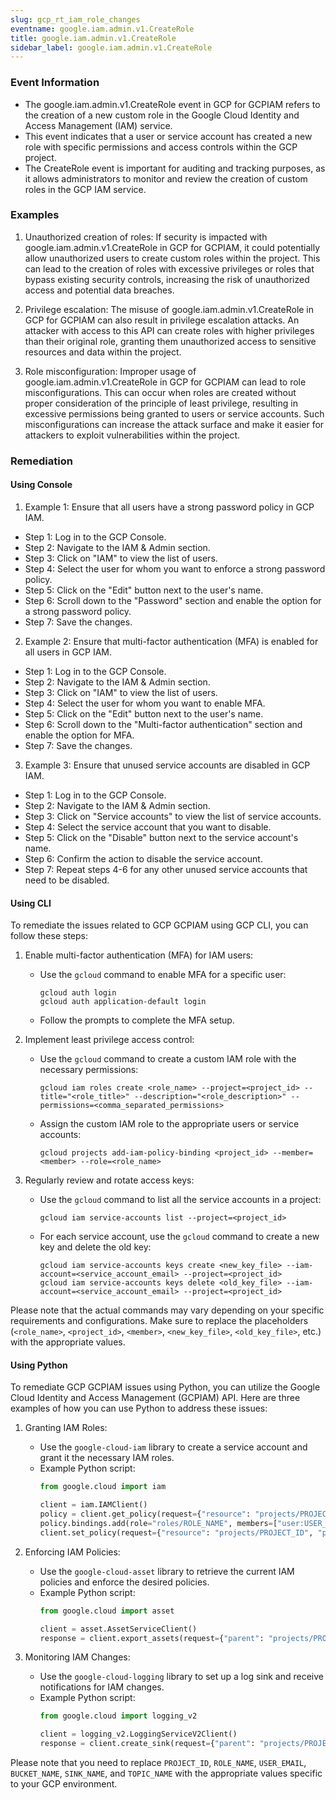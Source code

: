 ```yaml
--- 
slug: gcp_rt_iam_role_changes
eventname: google.iam.admin.v1.CreateRole
title: google.iam.admin.v1.CreateRole
sidebar_label: google.iam.admin.v1.CreateRole
---
```

                       
### Event Information

- The google.iam.admin.v1.CreateRole event in GCP for GCPIAM refers to the creation of a new custom role in the Google Cloud Identity and Access Management (IAM) service.
- This event indicates that a user or service account has created a new role with specific permissions and access controls within the GCP project.
- The CreateRole event is important for auditing and tracking purposes, as it allows administrators to monitor and review the creation of custom roles in the GCP IAM service.


### Examples

1. Unauthorized creation of roles: If security is impacted with google.iam.admin.v1.CreateRole in GCP for GCPIAM, it could potentially allow unauthorized users to create custom roles within the project. This can lead to the creation of roles with excessive privileges or roles that bypass existing security controls, increasing the risk of unauthorized access and potential data breaches.

2. Privilege escalation: The misuse of google.iam.admin.v1.CreateRole in GCP for GCPIAM can also result in privilege escalation attacks. An attacker with access to this API can create roles with higher privileges than their original role, granting them unauthorized access to sensitive resources and data within the project.

3. Role misconfiguration: Improper usage of google.iam.admin.v1.CreateRole in GCP for GCPIAM can lead to role misconfigurations. This can occur when roles are created without proper consideration of the principle of least privilege, resulting in excessive permissions being granted to users or service accounts. Such misconfigurations can increase the attack surface and make it easier for attackers to exploit vulnerabilities within the project.

### Remediation

#### Using Console

1. Example 1: Ensure that all users have a strong password policy in GCP IAM.

- Step 1: Log in to the GCP Console.
- Step 2: Navigate to the IAM & Admin section.
- Step 3: Click on "IAM" to view the list of users.
- Step 4: Select the user for whom you want to enforce a strong password policy.
- Step 5: Click on the "Edit" button next to the user's name.
- Step 6: Scroll down to the "Password" section and enable the option for a strong password policy.
- Step 7: Save the changes.

2. Example 2: Ensure that multi-factor authentication (MFA) is enabled for all users in GCP IAM.

- Step 1: Log in to the GCP Console.
- Step 2: Navigate to the IAM & Admin section.
- Step 3: Click on "IAM" to view the list of users.
- Step 4: Select the user for whom you want to enable MFA.
- Step 5: Click on the "Edit" button next to the user's name.
- Step 6: Scroll down to the "Multi-factor authentication" section and enable the option for MFA.
- Step 7: Save the changes.

3. Example 3: Ensure that unused service accounts are disabled in GCP IAM.

- Step 1: Log in to the GCP Console.
- Step 2: Navigate to the IAM & Admin section.
- Step 3: Click on "Service accounts" to view the list of service accounts.
- Step 4: Select the service account that you want to disable.
- Step 5: Click on the "Disable" button next to the service account's name.
- Step 6: Confirm the action to disable the service account.
- Step 7: Repeat steps 4-6 for any other unused service accounts that need to be disabled.

#### Using CLI

To remediate the issues related to GCP GCPIAM using GCP CLI, you can follow these steps:

1. Enable multi-factor authentication (MFA) for IAM users:
   - Use the `gcloud` command to enable MFA for a specific user:
     ```
     gcloud auth login
     gcloud auth application-default login
     ```
   - Follow the prompts to complete the MFA setup.

2. Implement least privilege access control:
   - Use the `gcloud` command to create a custom IAM role with the necessary permissions:
     ```
     gcloud iam roles create <role_name> --project=<project_id> --title="<role_title>" --description="<role_description>" --permissions=<comma_separated_permissions>
     ```
   - Assign the custom IAM role to the appropriate users or service accounts:
     ```
     gcloud projects add-iam-policy-binding <project_id> --member=<member> --role=<role_name>
     ```

3. Regularly review and rotate access keys:
   - Use the `gcloud` command to list all the service accounts in a project:
     ```
     gcloud iam service-accounts list --project=<project_id>
     ```
   - For each service account, use the `gcloud` command to create a new key and delete the old key:
     ```
     gcloud iam service-accounts keys create <new_key_file> --iam-account=<service_account_email> --project=<project_id>
     gcloud iam service-accounts keys delete <old_key_file> --iam-account=<service_account_email> --project=<project_id>
     ```

Please note that the actual commands may vary depending on your specific requirements and configurations. Make sure to replace the placeholders (`<role_name>`, `<project_id>`, `<member>`, `<new_key_file>`, `<old_key_file>`, etc.) with the appropriate values.

#### Using Python

To remediate GCP GCPIAM issues using Python, you can utilize the Google Cloud Identity and Access Management (GCPIAM) API. Here are three examples of how you can use Python to address these issues:

1. Granting IAM Roles:
   - Use the `google-cloud-iam` library to create a service account and grant it the necessary IAM roles.
   - Example Python script:
     ```python
     from google.cloud import iam

     client = iam.IAMClient()
     policy = client.get_policy(request={"resource": "projects/PROJECT_ID"})
     policy.bindings.add(role="roles/ROLE_NAME", members=["user:USER_EMAIL"])
     client.set_policy(request={"resource": "projects/PROJECT_ID", "policy": policy})
     ```

2. Enforcing IAM Policies:
   - Use the `google-cloud-asset` library to retrieve the current IAM policies and enforce the desired policies.
   - Example Python script:
     ```python
     from google.cloud import asset

     client = asset.AssetServiceClient()
     response = client.export_assets(request={"parent": "projects/PROJECT_ID", "output_config": {"gcs_destination": {"uri": "gs://BUCKET_NAME/exported_assets"}}})
     ```

3. Monitoring IAM Changes:
   - Use the `google-cloud-logging` library to set up a log sink and receive notifications for IAM changes.
   - Example Python script:
     ```python
     from google.cloud import logging_v2

     client = logging_v2.LoggingServiceV2Client()
     response = client.create_sink(request={"parent": "projects/PROJECT_ID", "sink": {"name": "SINK_NAME", "destination": "pubsub.googleapis.com/projects/PROJECT_ID/topics/TOPIC_NAME"}})
     ```

Please note that you need to replace `PROJECT_ID`, `ROLE_NAME`, `USER_EMAIL`, `BUCKET_NAME`, `SINK_NAME`, and `TOPIC_NAME` with the appropriate values specific to your GCP environment.


 